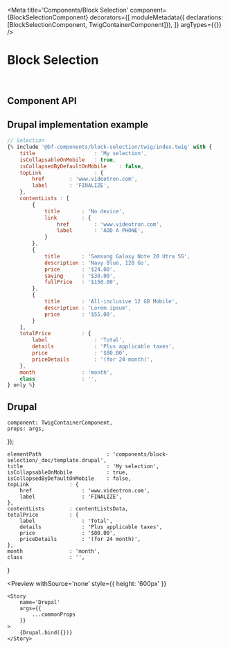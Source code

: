 


<Meta 
    title='Components/Block Selection' 
    component={BlockSelectionComponent}
    decorators={[
        moduleMetadata({ declarations: [BlockSelectionComponent, TwigContainerComponent]}),
    ]}
    argTypes={{}}
/>

# Block Selection

<br/>



## Component API

<Props of={BlockSelectionComponent} />



## Drupal implementation example

```jsx
// Selection
{% include '@bf-components/block-selection/twig/index.twig' with {
    title                   : 'My selection',
    isCollapsableOnMobile   : true,
    isCollapsedByDefaultOnMobile    : false,
    topLink                 : {
        href        : 'www.videotron.com',
        label       : 'FINALIZE',
    },
    contentLists : [
        {
            title       : 'No device',
            link        : {
                href        : 'www.videotron.com',
                label       : 'ADD A PHONE',
            }
        },
        {
            title       : 'Samsung Galaxy Note 20 Utra 5G',
            description : 'Navy Blue, 128 Go',
            price       : '$24.00',
            saving      : '$30.00',
            fullPrice   : '$150.00',
        },
        {
            title       : 'All-inclusive 12 GB Mobile',
            description : 'Lorem ipsum',
            price       : '$55.00',
        }
    ],
    totalPrice          : {
        label               : 'Total',
        details             : 'Plus applicable taxes',
        price               : '$80.00',
        priceDetails        : '(for 24 month)',
    },
    month               : 'month',
    class               : '',
} only %}
```



## Drupal

    component: TwigContainerComponent,
    props: args,
});

    elementPath                     : 'components/block-selection/_doc/template.drupal',
    title                           : 'My selection',
    isCollapsableOnMobile           : true,
    isCollapsedByDefaultOnMobile    : false,
    topLink             : {
        href                : 'www.videotron.com',
        label               : 'FINALIZE',
    },
    contentLists        : contentListsData,
    totalPrice          : {
        label               : 'Total',
        details             : 'Plus applicable taxes',
        price               : '$80.00',
        priceDetails        : '(for 24 month)',
    },
    month               : 'month',
    class               : '',
}

<Preview
    withSource='none'
    style={{ height: '600px' }}
>
    <Story 
        name='Drupal'
        args={{ 
            ...commonProps
        }}
    >
        {Drupal.bind({})}
    </Story>
</Preview>